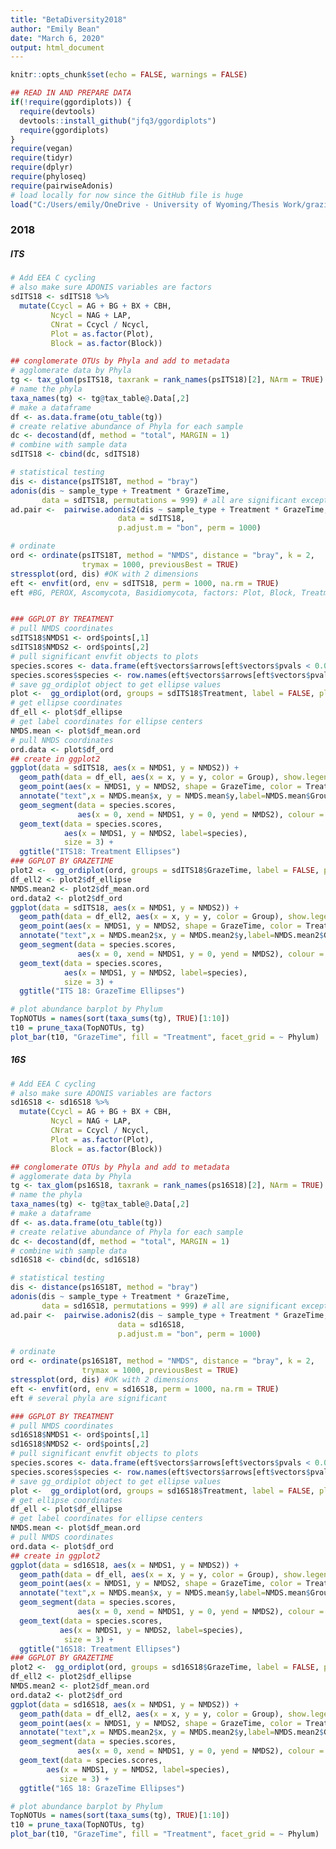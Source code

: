 ```yaml
---
title: "BetaDiversity2018"
author: "Emily Bean"
date: "March 6, 2020"
output: html_document
---
```



```r
knitr::opts_chunk$set(echo = FALSE, warnings = FALSE)

## READ IN AND PREPARE DATA
if(!require(ggordiplots)) {
  require(devtools)
  devtools::install_github("jfq3/ggordiplots")
  require(ggordiplots)
}
require(vegan)
require(tidyr)
require(dplyr)
require(phyloseq)
require(pairwiseAdonis)
# load locally for now since the GitHub file is huge
load("C:/Users/emily/OneDrive - University of Wyoming/Thesis Work/grazing_soil_microbes/data/allBetaDiv_PSobjects_UNITE.RData")
```

### 2018

##### ITS
```r
# Add EEA C cycling
# also make sure ADONIS variables are factors
sdITS18 <- sdITS18 %>% 
  mutate(Ccycl = AG + BG + BX + CBH,
         Ncycl = NAG + LAP,
         CNrat = Ccycl / Ncycl,
         Plot = as.factor(Plot),
         Block = as.factor(Block))

## conglomerate OTUs by Phyla and add to metadata
# agglomerate data by Phyla
tg <- tax_glom(psITS18, taxrank = rank_names(psITS18)[2], NArm = TRUE)
# name the phyla
taxa_names(tg) <- tg@tax_table@.Data[,2]
# make a dataframe
df <- as.data.frame(otu_table(tg))
# create relative abundance of Phyla for each sample
dc <- decostand(df, method = "total", MARGIN = 1)
# combine with sample data
sdITS18 <- cbind(dc, sdITS18)

# statistical testing
dis <- distance(psITS18T, method = "bray")
adonis(dis ~ sample_type + Treatment * GrazeTime,
       data = sdITS18, permutations = 999) # all are significant except Interactions
ad.pair <-  pairwise.adonis2(dis ~ sample_type + Treatment * GrazeTime,
                        data = sdITS18,
                        p.adjust.m = "bon", perm = 1000)

# ordinate
ord <- ordinate(psITS18T, method = "NMDS", distance = "bray", k = 2, 
                trymax = 1000, previousBest = TRUE) 
stressplot(ord, dis) #OK with 2 dimensions
eft <- envfit(ord, env = sdITS18, perm = 1000, na.rm = TRUE)
eft #BG, PEROX, Ascomycota, Basidiomycota, factors: Plot, Block, Treatment



```



```r
### GGPLOT BY TREATMENT
# pull NMDS coordinates
sdITS18$NMDS1 <- ord$points[,1]
sdITS18$NMDS2 <- ord$points[,2]
# pull significant envfit objects to plots
species.scores <- data.frame(eft$vectors$arrows[eft$vectors$pvals < 0.05,])
species.scores$species <- row.names(eft$vectors$arrows[eft$vectors$pvals < 0.05,])
# save gg_ordiplot object to get ellipse values
plot <-  gg_ordiplot(ord, groups = sdITS18$Treatment, label = FALSE, plot = FALSE)
# get ellipse coordinates
df_ell <- plot$df_ellipse
# get label coordinates for ellipse centers
NMDS.mean <- plot$df_mean.ord
# pull NMDS coordinates
ord.data <- plot$df_ord 
## create in ggplot2
ggplot(data = sdITS18, aes(x = NMDS1, y = NMDS2)) +
  geom_path(data = df_ell, aes(x = x, y = y, color = Group), show.legend = FALSE) +
  geom_point(aes(x = NMDS1, y = NMDS2, shape = GrazeTime, color = Treatment), size = 1) +
  annotate("text",x = NMDS.mean$x, y = NMDS.mean$y,label=NMDS.mean$Group) +
  geom_segment(data = species.scores,
               aes(x = 0, xend = NMDS1, y = 0, yend = NMDS2), colour = "grey") +
  geom_text(data = species.scores, 
            aes(x = NMDS1, y = NMDS2, label=species),
            size = 3) +
  ggtitle("ITS18: Treatment Ellipses")
### GGPLOT BY GRAZETIME
plot2 <-  gg_ordiplot(ord, groups = sdITS18$GrazeTime, label = FALSE, plot = FALSE)
df_ell2 <- plot2$df_ellipse
NMDS.mean2 <- plot2$df_mean.ord
ord.data2 <- plot2$df_ord 
ggplot(data = sdITS18, aes(x = NMDS1, y = NMDS2)) +
  geom_path(data = df_ell2, aes(x = x, y = y, color = Group), show.legend = FALSE) +
  geom_point(aes(x = NMDS1, y = NMDS2, shape = GrazeTime, color = Treatment), size = 1) +
  annotate("text",x = NMDS.mean2$x, y = NMDS.mean2$y,label=NMDS.mean2$Group) +
  geom_segment(data = species.scores,
               aes(x = 0, xend = NMDS1, y = 0, yend = NMDS2), colour = "grey") +
  geom_text(data = species.scores, 
            aes(x = NMDS1, y = NMDS2, label=species),
            size = 3) +
  ggtitle("ITS 18: GrazeTime Ellipses")


```

```r
# plot abundance barplot by Phylum
TopNOTUs = names(sort(taxa_sums(tg), TRUE)[1:10])
t10 = prune_taxa(TopNOTUs, tg)
plot_bar(t10, "GrazeTime", fill = "Treatment", facet_grid = ~ Phylum)
```

##### 16S

```r

# Add EEA C cycling
# also make sure ADONIS variables are factors
sd16S18 <- sd16S18 %>% 
  mutate(Ccycl = AG + BG + BX + CBH,
         Ncycl = NAG + LAP,
         CNrat = Ccycl / Ncycl,
         Plot = as.factor(Plot),
         Block = as.factor(Block))

## conglomerate OTUs by Phyla and add to metadata
# agglomerate data by Phyla
tg <- tax_glom(ps16S18, taxrank = rank_names(ps16S18)[2], NArm = TRUE)
# name the phyla
taxa_names(tg) <- tg@tax_table@.Data[,2]
# make a dataframe
df <- as.data.frame(otu_table(tg))
# create relative abundance of Phyla for each sample
dc <- decostand(df, method = "total", MARGIN = 1)
# combine with sample data
sd16S18 <- cbind(dc, sd16S18)

# statistical testing
dis <- distance(ps16S18T, method = "bray")
adonis(dis ~ sample_type + Treatment * GrazeTime,
       data = sd16S18, permutations = 999) # all are significant except Interactions
ad.pair <-  pairwise.adonis2(dis ~ sample_type + Treatment * GrazeTime,
                        data = sd16S18,
                        p.adjust.m = "bon", perm = 1000)

# ordinate
ord <- ordinate(ps16S18T, method = "NMDS", distance = "bray", k = 2, 
                trymax = 1000, previousBest = TRUE) 
stressplot(ord, dis) #OK with 2 dimensions
eft <- envfit(ord, env = sd16S18, perm = 1000, na.rm = TRUE)
eft # several phyla are significant
```



```r
### GGPLOT BY TREATMENT
# pull NMDS coordinates
sd16S18$NMDS1 <- ord$points[,1]
sd16S18$NMDS2 <- ord$points[,2]
# pull significant envfit objects to plots
species.scores <- data.frame(eft$vectors$arrows[eft$vectors$pvals < 0.05,])
species.scores$species <- row.names(eft$vectors$arrows[eft$vectors$pvals < 0.05,])
# save gg_ordiplot object to get ellipse values
plot <-  gg_ordiplot(ord, groups = sd16S18$Treatment, label = FALSE, plot = FALSE)
# get ellipse coordinates
df_ell <- plot$df_ellipse
# get label coordinates for ellipse centers
NMDS.mean <- plot$df_mean.ord
# pull NMDS coordinates
ord.data <- plot$df_ord 
## create in ggplot2
ggplot(data = sd16S18, aes(x = NMDS1, y = NMDS2)) +
  geom_path(data = df_ell, aes(x = x, y = y, color = Group), show.legend = FALSE) +
  geom_point(aes(x = NMDS1, y = NMDS2, shape = GrazeTime, color = Treatment), size = 1) +
  annotate("text",x = NMDS.mean$x, y = NMDS.mean$y,label=NMDS.mean$Group) +
  geom_segment(data = species.scores,
               aes(x = 0, xend = NMDS1, y = 0, yend = NMDS2), colour = "grey") +
  geom_text(data = species.scores, 
           aes(x = NMDS1, y = NMDS2, label=species),
            size = 3) +
  ggtitle("16S18: Treatment Ellipses")
### GGPLOT BY GRAZETIME
plot2 <-  gg_ordiplot(ord, groups = sd16S18$GrazeTime, label = FALSE, plot = FALSE)
df_ell2 <- plot2$df_ellipse
NMDS.mean2 <- plot2$df_mean.ord
ord.data2 <- plot2$df_ord 
ggplot(data = sd16S18, aes(x = NMDS1, y = NMDS2)) +
  geom_path(data = df_ell2, aes(x = x, y = y, color = Group), show.legend = FALSE) +
  geom_point(aes(x = NMDS1, y = NMDS2, shape = GrazeTime, color = Treatment), size = 1) +
  annotate("text",x = NMDS.mean2$x, y = NMDS.mean2$y,label=NMDS.mean2$Group) +
  geom_segment(data = species.scores,
               aes(x = 0, xend = NMDS1, y = 0, yend = NMDS2), colour = "grey") +
  geom_text(data = species.scores, 
        aes(x = NMDS1, y = NMDS2, label=species),
           size = 3) +
  ggtitle("16S 18: GrazeTime Ellipses")
```


```r

# plot abundance barplot by Phylum
TopNOTUs = names(sort(taxa_sums(tg), TRUE)[1:10])
t10 = prune_taxa(TopNOTUs, tg)
plot_bar(t10, "GrazeTime", fill = "Treatment", facet_grid = ~ Phylum)

```
